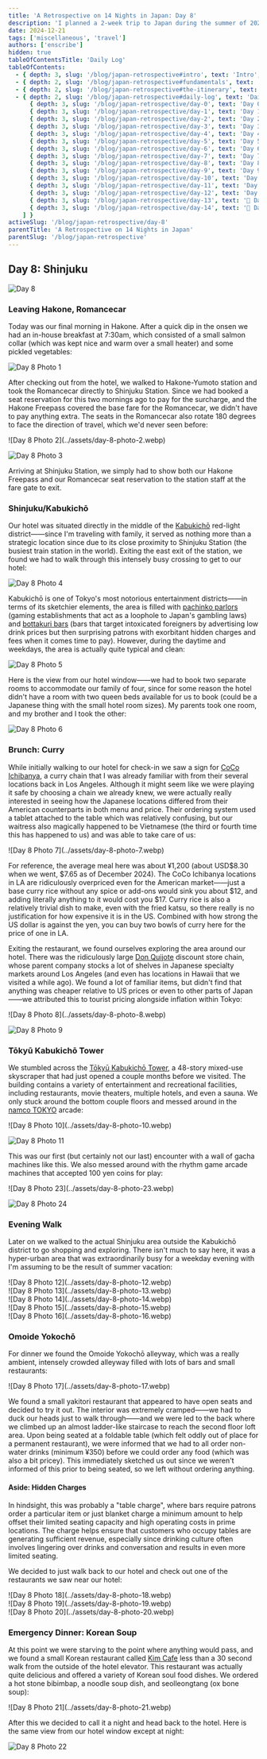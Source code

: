 ```yaml
---
title: 'A Retrospective on 14 Nights in Japan: Day 8'
description: 'I planned a 2-week trip to Japan during the summer of 2023 for my family. Here are some of the highlights, blunders, experiences gathered throughout the process.'
date: 2024-12-21
tags: ['miscellaneous', 'travel']
authors: ['enscribe']
hidden: true
tableOfContentsTitle: 'Daily Log'
tableOfContents:
  - { depth: 3, slug: '/blog/japan-retrospective#intro', text: 'Intro', subheadings: [] }
  - { depth: 2, slug: '/blog/japan-retrospective#fundamentals', text: 'Fundamentals', subheadings: [] }
  - { depth: 2, slug: '/blog/japan-retrospective#the-itinerary', text: 'The Itinerary', subheadings: [] }
  - { depth: 2, slug: '/blog/japan-retrospective#daily-log', text: 'Daily Log', subheadings: [
      { depth: 3, slug: '/blog/japan-retrospective/day-0', text: 'Day 0: Kansai Airport', subheadings: [] },
      { depth: 3, slug: '/blog/japan-retrospective/day-1', text: 'Day 1: Osaka Day Trip', subheadings: [] },
      { depth: 3, slug: '/blog/japan-retrospective/day-2', text: 'Day 2: Nara Day Trip', subheadings: [] },
      { depth: 3, slug: '/blog/japan-retrospective/day-3', text: 'Day 3: East Kyoto', subheadings: [] },
      { depth: 3, slug: '/blog/japan-retrospective/day-4', text: 'Day 4: West/Central Kyoto', subheadings: [] },
      { depth: 3, slug: '/blog/japan-retrospective/day-5', text: 'Day 5: Fushimi-Inari Taisha', subheadings: [] },
      { depth: 3, slug: '/blog/japan-retrospective/day-6', text: 'Day 6: Hakone-Yumoto', subheadings: [] },
      { depth: 3, slug: '/blog/japan-retrospective/day-7', text: 'Day 7: Hakone Round Course', subheadings: [] },
      { depth: 3, slug: '/blog/japan-retrospective/day-8', text: 'Day 8: Shinjuku, Kabukichō', subheadings: [] },
      { depth: 3, slug: '/blog/japan-retrospective/day-9', text: 'Day 9: Yokohama, Shibuya', subheadings: [] },
      { depth: 3, slug: '/blog/japan-retrospective/day-10', text: 'Day 10: Rest Day', subheadings: [] },
      { depth: 3, slug: '/blog/japan-retrospective/day-11', text: 'Day 11: Akihabara', subheadings: [] },
      { depth: 3, slug: '/blog/japan-retrospective/day-12', text: 'Day 12: Asakusa, Odaiba', subheadings: [] },
      { depth: 3, slug: '/blog/japan-retrospective/day-13', text: '🚧 Day 13: Kamakura Day Trip', subheadings: [] },
      { depth: 3, slug: '/blog/japan-retrospective/day-14', text: '🚧 Day 14: Haneda Airport', subheadings: [] },
    ] }
activeSlug: '/blog/japan-retrospective/day-8'
parentTitle: 'A Retrospective on 14 Nights in Japan'
parentSlug: '/blog/japan-retrospective'
---
```


## Day 8: Shinjuku

![Day 8](../assets/day-8.webp)

### Leaving Hakone, Romancecar

Today was our final morning in Hakone. After a quick dip in the onsen we had an in-house breakfast at 7:30am, which consisted of a small salmon collar (which was kept nice and warm over a small heater) and some pickled vegetables:

![Day 8 Photo 1](../assets/day-8-photo-1.webp)

After checking out from the hotel, we walked to Hakone-Yumoto station and took the Romancecar directly to Shinjuku Station. Since we had booked a seat reservation for this two mornings ago to pay for the surcharge, and the Hakone Freepass covered the base fare for the Romancecar, we didn't have to pay anything extra. The seats in the Romancecar also rotate 180 degrees to face the direction of travel, which we'd never seen before:

<div class="flex gap-2 [&>*>*]:my-0">
![Day 8 Photo 2](../assets/day-8-photo-2.webp)

![Day 8 Photo 3](../assets/day-8-photo-3.webp)
</div>

Arriving at Shinjuku Station, we simply had to show both our Hakone Freepass and our Romancecar seat reservation to the station staff at the fare gate to exit.

### Shinjuku/Kabukichō

Our hotel was situated directly in the middle of the [Kabukichō](https://en.wikipedia.org/wiki/Kabukichō) red-light district——since I'm traveling with family, it served as nothing more than a strategic location since due to its close proximity to Shinjuku Station (the busiest train station in the world). Exiting the east exit of the station, we found we had to walk through this intensely busy crossing to get to our hotel:

![Day 8 Photo 4](../assets/day-8-photo-4.webp)

Kabukichō is one of Tokyo's most notorious entertainment districts——in terms of its sketchier elements, the area is filled with [pachinko parlors](https://en.wikipedia.org/wiki/Pachinko) (gaming establishments that act as a loophole to Japan's gambling laws) and [bottakuri bars](https://en.wikipedia.org/wiki/Kabukich%C5%8D#Bottakuri) (bars that target intoxicated foreigners by advertising low drink prices but then surprising patrons with exorbitant hidden charges and fees when it comes time to pay). However, during the daytime and weekdays, the area is actually quite typical and clean:

![Day 8 Photo 5](../assets/day-8-photo-5.webp)

Here is the view from our hotel window——we had to book two separate rooms to accommodate our family of four, since for some reason the hotel didn't have a room with two queen beds available for us to book (could be a Japanese thing with the small hotel room sizes). My parents took one room, and my brother and I took the other:

![Day 8 Photo 6](../assets/day-8-photo-6.webp)

### Brunch: Curry

While initially walking to our hotel for check-in we saw a sign for [CoCo Ichibanya](https://tabelog.com/en/tokyo/A1304/A130401/13126200/), a curry chain that I was already familiar with from their several locations back in Los Angeles. Although it might seem like we were playing it safe by choosing a chain we already knew, we were actually really interested in seeing how the Japanese locations differed from their American counterparts in both menu and price. Their ordering system used a tablet attached to the table which was relatively confusing, but our waitress also magically happened to be Vietnamese (the third or fourth time this has happened to us) and was able to take care of us:

<div class="mx-auto w-1/2">
![Day 8 Photo 7](../assets/day-8-photo-7.webp)
</div>

For reference, the average meal here was about ¥1,200 (about USD\$8.30 when we went, \$7.65 as of December 2024). The CoCo Ichibanya locations in LA are ridiculously overpriced even for the American market——just a base curry rice without any spice or add-ons would sink you about \$12, and adding literally anything to it would cost you \$17. Curry rice is also a relatively trivial dish to make, even with the fried katsu, so there really is no justification for how expensive it is in the US. Combined with how strong the US dollar is against the yen, you can buy two bowls of curry here for the price of one in LA.

Exiting the restaurant, we found ourselves exploring the area around our hotel. There was the ridiculously large [Don Quijote](https://en.wikipedia.org/wiki/Don_Quijote_(store)) discount store chain, whose parent company stocks a lot of shelves in Japanese specialty markets around Los Angeles (and even has locations in Hawaii that we visited a while ago). We found a lot of familiar items, but didn't find that anything was cheaper relative to US prices or even to other parts of Japan——we attributed this to tourist pricing alongside inflation within Tokyo:

<div class="flex gap-2 [&>*>*]:my-0">
![Day 8 Photo 8](../assets/day-8-photo-8.webp)

![Day 8 Photo 9](../assets/day-8-photo-9.webp)
</div>

### Tōkyū Kabukichō Tower

We stumbled across the [Tōkyū Kabukichō Tower](https://en.wikipedia.org/wiki/Tokyu_Kabukicho_Tower), a 48-story mixed-use skyscraper that had just opened a couple months before we visited. The building contains a variety of entertainment and recreational facilities, including restaurants, movie theaters, multiple hotels, and even a sauna. We only stuck around the bottom couple floors and messed around in the [namco TOKYO](https://bandainamco-am.co.jp/en/namco_tokyo/) arcade:

<div class="flex gap-2 [&>*>*]:my-0">
![Day 8 Photo 10](../assets/day-8-photo-10.webp)

![Day 8 Photo 11](../assets/day-8-photo-11.webp)
</div>

This was our first (but certainly not our last) encounter with a wall of gacha machines like this. We also messed around with the rhythm game arcade machines that accepted 100 yen coins for play:

<div class="flex gap-2 [&>*>*]:my-0">
![Day 8 Photo 23](../assets/day-8-photo-23.webp)

![Day 8 Photo 24](../assets/day-8-photo-24.webp)
</div>

### Evening Walk

Later on we walked to the actual Shinjuku area outside the Kabukichō district to go shopping and exploring. There isn't much to say here, it was a hyper-urban area that was extraordinarily busy for a weekday evening with I'm assuming to be the result of summer vacation:

<div class="grid grid-cols-2 gap-2 [&>*>*]:my-0.5 [&>*>*>*]:m-0">
  <div class="col-span-2">
    ![Day 8 Photo 12](../assets/day-8-photo-12.webp)
  </div>
  <div>
    ![Day 8 Photo 13](../assets/day-8-photo-13.webp)
  </div>
  <div>
    ![Day 8 Photo 14](../assets/day-8-photo-14.webp)
  </div>
  <div>
    ![Day 8 Photo 15](../assets/day-8-photo-15.webp)
  </div>
  <div>
    ![Day 8 Photo 16](../assets/day-8-photo-16.webp)
  </div>
</div>

### Omoide Yokochō

For dinner we found the Omoide Yokochō alleyway, which was a really ambient, intensely crowded alleyway filled with lots of bars and small restaurants:

<div class="mx-auto w-1/2">
![Day 8 Photo 17](../assets/day-8-photo-17.webp)
</div>

We found a small yakitori restaurant that appeared to have open seats and decided to try it out. The interior was extremely cramped——we had to duck our heads just to walk through——and we were led to the back where we climbed up an almost ladder-like staircase to reach the second floor loft area. Upon being seated at a foldable table (which felt oddly out of place for a permanent restaurant), we were informed that we had to all order non-water drinks (minimum ¥350) before we could order any food (which was also a bit pricey). This immediately sketched us out since we weren't informed of this prior to being seated, so we left without ordering anything.

#### Aside: Hidden Charges

In hindsight, this was probably a "table charge", where bars require patrons order a particular item or just blanket charge a minimum amount to help offset their limited seating capacity and high operating costs in prime locations. The charge helps ensure that customers who occupy tables are generating sufficient revenue, especially since drinking culture often involves lingering over drinks and conversation and results in even more limited seating.

We decided to just walk back to our hotel and check out one of the restaurants we saw near our hotel:

<div class="grid grid-cols-2 gap-2 [&>*>*]:my-0.5 [&>*>*>*]:m-0">
  <div class="col-span-2">
    ![Day 8 Photo 18](../assets/day-8-photo-18.webp)
  </div>
  <div>
    ![Day 8 Photo 19](../assets/day-8-photo-19.webp)
  </div>
  <div>
    ![Day 8 Photo 20](../assets/day-8-photo-20.webp)
  </div>
</div>

### Emergency Dinner: Korean Soup

At this point we were starving to the point where anything would pass, and we found a small Korean restaurant called [Kim Cafe](https://tabelog.com/en/tokyo/A1304/A130401/13278125/) less than a 30 second walk from the outside of the hotel elevator. This restaurant was actually quite delicious and offered a variety of Korean soul food dishes. We ordered a hot stone bibimbap, a noodle soup dish, and seolleongtang (ox bone soup):

<div class="mx-auto w-1/2">
![Day 8 Photo 21](../assets/day-8-photo-21.webp)
</div>

After this we decided to call it a night and head back to the hotel. Here is the same view from our hotel window except at night:

![Day 8 Photo 22](../assets/day-8-photo-22.webp)
